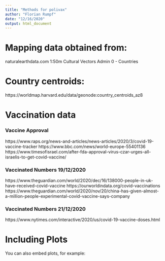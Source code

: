 ```yaml
---
title: "Methods for polivax"
author: "Florian Rumpf"
date: "12/16/2020"
output: html_document
---
```



# Mapping data obtained from:
naturalearthdata.com 1:50m Cultural Vectors Admin 0 - Countries

# Country centroids:
https://worldmap.harvard.edu/data/geonode:country_centroids_az8


# Vaccination data

### Vaccine Approval
https://www.raps.org/news-and-articles/news-articles/2020/3/covid-19-vaccine-tracker
https://www.bbc.com/news/world-europe-55401136
https://www.timesofisrael.com/after-fda-approval-virus-czar-urges-all-israelis-to-get-covid-vaccine/

### Vaccinated Numbers 19/12/2020
https://www.theguardian.com/world/2020/dec/16/138000-people-in-uk-have-received-covid-vaccine
https://ourworldindata.org/covid-vaccinations
https://www.theguardian.com/world/2020/nov/20/china-has-given-almost-a-million-people-experimental-covid-vaccine-says-company

### Vaccinated Numbers 21/12/2020
https://www.nytimes.com/interactive/2020/us/covid-19-vaccine-doses.html






# Including Plots

You can also embed plots, for example:


